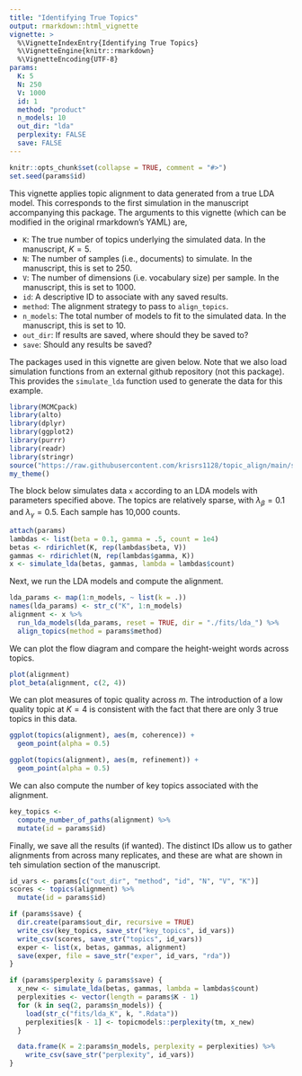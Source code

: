 ```yaml
---
title: "Identifying True Topics"
output: rmarkdown::html_vignette
vignette: >
  %\VignetteIndexEntry{Identifying True Topics}
  %\VignetteEngine{knitr::rmarkdown}
  %\VignetteEncoding{UTF-8}
params:
  K: 5
  N: 250
  V: 1000
  id: 1
  method: "product"
  n_models: 10
  out_dir: "lda"
  perplexity: FALSE
  save: FALSE
---
```


```r
knitr::opts_chunk$set(collapse = TRUE, comment = "#>") 
set.seed(params$id)
```

This vignette applies topic alignment to data generated from a true LDA model.
This corresponds to the first simulation in the manuscript accompanying this
package. The arguments to this vignette (which can be modified in the original
rmarkdown's YAML) are,

* `K`: The true number of topics underlying the simulated data. In the
manuscript, $K = 5$.
* `N`: The number of samples (i.e., documents) to simulate. In the manuscript, this is set to 250.
* `V`: The number of dimensions (i.e. vocabulary size) per sample. In the manuscript, this is set to 1000.
* `id`: A descriptive ID to associate with any saved results.
* `method`: The alignment strategy to pass to `align_topics`.
* `n_models`: The total number of models to fit to the simulated data. In the
manuscript, this is set to 10.
* `out_dir`: If results are saved, where should they be saved to?
* `save`: Should any results be saved?

The packages used in this vignette are given below. Note that we also load
simulation functions from an external github repository (not this package). This
provides the `simulate_lda` function used to generate the data for this example.

```r
library(MCMCpack)
library(alto)
library(dplyr)
library(ggplot2)
library(purrr)
library(readr)
library(stringr)
source("https://raw.githubusercontent.com/krisrs1128/topic_align/main/simulations/simulation_functions.R")
my_theme()
```

The block below simulates data `x` according to an LDA models with parameters
specified above. The topics are relatively sparse, with $\lambda_{\beta} = 0.1$
and $\lambda_{\gamma} = 0.5$. Each sample has 10,000 counts.

```r
attach(params)
lambdas <- list(beta = 0.1, gamma = .5, count = 1e4)
betas <- rdirichlet(K, rep(lambdas$beta, V))
gammas <- rdirichlet(N, rep(lambdas$gamma, K))
x <- simulate_lda(betas, gammas, lambda = lambdas$count)
```

Next, we run the LDA models and compute the alignment.

```r
lda_params <- map(1:n_models, ~ list(k = .))
names(lda_params) <- str_c("K", 1:n_models)
alignment <- x %>%
  run_lda_models(lda_params, reset = TRUE, dir = "./fits/lda_") %>%
  align_topics(method = params$method)
```

We can plot the flow diagram and compare the height-weight words across topics.

```r
plot(alignment)
plot_beta(alignment, c(2, 4))
```

We can plot measures of topic quality across $m$. The introduction of a low
quality topic at $K = 4$ is consistent with the fact that there are only 3 true
topics in this data.

```r
ggplot(topics(alignment), aes(m, coherence)) +
  geom_point(alpha = 0.5)

ggplot(topics(alignment), aes(m, refinement)) +
  geom_point(alpha = 0.5)
```

We can also compute the number of key topics associated with the alignment.

```r
key_topics <- 
  compute_number_of_paths(alignment) %>%
  mutate(id = params$id)
```

Finally, we save all the results (if wanted). The distinct IDs allow us to
gather alignments from across many replicates, and these are what are shown in
teh simulation section of the manuscript.

```r
id_vars <- params[c("out_dir", "method", "id", "N", "V", "K")]
scores <- topics(alignment) %>%
  mutate(id = params$id)

if (params$save) {
  dir.create(params$out_dir, recursive = TRUE)
  write_csv(key_topics, save_str("key_topics", id_vars))
  write_csv(scores, save_str("topics", id_vars))
  exper <- list(x, betas, gammas, alignment)
  save(exper, file = save_str("exper", id_vars, "rda"))
}
```

```r
if (params$perplexity & params$save) {
  x_new <- simulate_lda(betas, gammas, lambda = lambdas$count)
  perplexities <- vector(length = params$K - 1)
  for (k in seq(2, params$n_models)) {
    load(str_c("fits/lda_K", k, ".Rdata"))
    perplexities[k - 1] <- topicmodels::perplexity(tm, x_new)
  }

  data.frame(K = 2:params$n_models, perplexity = perplexities) %>%
    write_csv(save_str("perplexity", id_vars))
}
```
